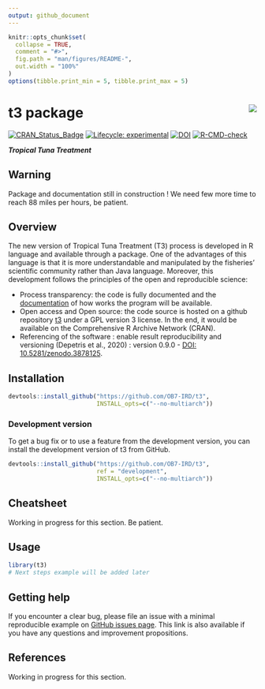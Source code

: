 ```yaml
---
output: github_document
---
```


<!-- README.md is generated from README.Rmd. Please edit that file and click on Knit button at the end. -->

```r
knitr::opts_chunk$set(
  collapse = TRUE,
  comment = "#>",
  fig.path = "man/figures/README-",
  out.width = "100%"
)
options(tibble.print_min = 5, tibble.print_max = 5)
```

# t3 package <a href='https://ob7-ird.github.io/t3'><img src='man/figures/logo.png' align="right" /></a>

<!-- badges: start -->
[![CRAN_Status_Badge](https://www.r-pkg.org/badges/version/t3)](https://cran.r-project.org/package=t3)
[![Lifecycle: experimental](https://img.shields.io/badge/lifecycle-experimental-orange.svg)](https://www.tidyverse.org/lifecycle/#experimental)
[![DOI](https://zenodo.org/badge/210599699.svg)](https://zenodo.org/badge/latestdoi/210599699)
[![R-CMD-check](https://github.com/OB7-IRD/t3/workflows/R-CMD-check/badge.svg)](https://github.com/OB7-IRD/t3/actions)
<!-- badges: end -->

***Tropical Tuna Treatment***

## Warning
Package and documentation still in construction ! We need few more time to reach 88 miles per hours, be patient.

## Overview

The new version of Tropical Tuna Treatment (T3) process is developed in R language and available through a package. One of the advantages of this language is that it is more understandable and manipulated by the fisheries’ scientific community rather than Java language. Moreover, this development follows the principles of the open and reproducible science:

* Process transparency: the code is fully documented and the [documentation](https://ob7-ird.github.io/t3) of how works the program will be available.
* Open access and Open source: the code source is hosted on a github repository [t3](https://github.com/OB7-IRD/t3/) under a GPL version 3 license. In the end, it would be available on the Comprehensive R Archive Network (CRAN).
* Referencing of the software : enable result reproducibility and versioning (Depetris et al., 2020) : version 0.9.0 - [DOI: 10.5281/zenodo.3878125](https://zenodo.org/badge/latestdoi/210599699).

## Installation

```r
devtools::install_github("https://github.com/OB7-IRD/t3",
                         INSTALL_opts=c("--no-multiarch"))
```

### Development version

To get a bug fix or to use a feature from the development version, you can install the development version of t3 from GitHub.

```r
devtools::install_github("https://github.com/OB7-IRD/t3",
                         ref = "development",
                         INSTALL_opts=c("--no-multiarch"))
```

## Cheatsheet

Working in progress for this section. Be patient.

## Usage

```r
library(t3)
# Next steps example will be added later
```

## Getting help

If you encounter a clear bug, please file an issue with a minimal reproducible example on [GitHub issues page](https://github.com/OB7-IRD/t3/issues). This link is also available if you have any questions and improvement propositions.

## References

Working in progress for this section.
